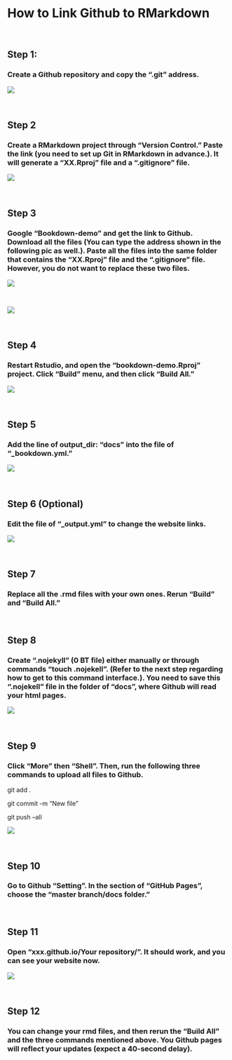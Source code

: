 <br/>

# How to Link Github to RMarkdown

<br/>

## Step 1: 

### Create a Github repository and copy the ".git" address.

![](pics/1.JPG) 

<br/>


## Step 2 

### Create a RMarkdown project through "Version Control." Paste the link (you need to set up Git in RMarkdown in advance.). It will generate a "XX.Rproj" file and a ".gitignore" file.

![](pics/2.JPG) 

<br/>

## Step 3

### Google "Bookdown-demo" and get the link to Github. Download all the files (You can type the address shown in the following pic as well.). Paste all the files into the same folder that contains the "XX.Rproj" file and the ".gitignore" file. However, you do not want to replace these two files. 

![](pics/3.JPG) 

<br/>

![](pics/4.JPG) 

<br/>

## Step 4

### Restart Rstudio, and open the "bookdown-demo.Rproj" project. Click "Build" menu, and then click "Build All."

![](pics/5.JPG)

<br/>

## Step 5

### Add the line of output_dir: "docs" into the file of "_bookdown.yml."

![](pics/6.JPG)

<br/>

## Step 6 (Optional)

### Edit the file of "_output.yml" to change the website links. 

![](pics/7.JPG)


<br/>

## Step 7

### Replace all the .rmd files with your own ones. Rerun "Build" and "Build All."

<br/>

## Step 8

### Create ".nojekyll" (0 BT file) either manually or through commands "touch .nojekell". (Refer to the next step regarding how to get to this command interface.). You need to save this ".nojekell" file in the folder of "docs", where Github will read your html pages.

![](pics/8.JPG)

<br/>

## Step 9

### Click "More" then "Shell". Then, run the following three commands to upload all files to Github.

git add .

git commit -m "New file"

git push --all

![](pics/9.JPG)

<br/>

## Step 10

### Go to Github "Setting". In the section of "GitHub Pages", choose the "master branch/docs folder."

<br/>

## Step 11

### Open "xxx.github.io/Your repository/". It should work, and you can see your website now.

![](pics/10.JPG)

<br/>

## Step 12

### You can change your rmd files, and then rerun the "Build All" and the three commands mentioned above. You Github pages will reflect your updates (expect a 40-second delay).
